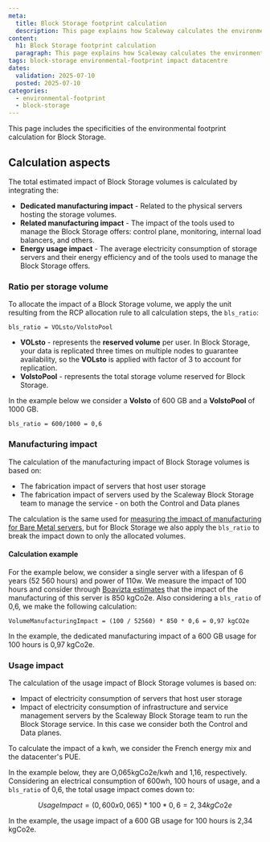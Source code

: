 ```yaml
---
meta:
  title: Block Storage footprint calculation
  description: This page explains how Scaleway calculates the environmental footprint of its Block Storage in detail.
content:
  h1: Block Storage footprint calculation
  paragraph: This page explains how Scaleway calculates the environmental footprint of its Block Storage in detail.
tags: block-storage environmental-footprint impact datacentre
dates:
  validation: 2025-07-10
  posted: 2025-07-10
categories:
  - environmental-footprint
  - block-storage
---
```


This page includes the specificities of the environmental footprint calculation for Block Storage.

## Calculation aspects

The total estimated impact of Block Storage volumes is calculated by integrating the:

- **Dedicated manufacturing impact** - Related to the physical servers hosting the storage volumes.
- **Related manufacturing impact** - The impact of the tools used to manage the Block Storage offers: control plane, monitoring, internal load balancers, and others.
- **Energy usage impact** - The average electricity consumption of storage servers and their energy efficiency and of the tools used to manage the Block Storage offers.

### Ratio per storage volume

To allocate the impact of a Block Storage volume, we apply the unit resulting from the RCP allocation rule to all calculation steps, the `bls_ratio`:

```
bls_ratio = VOLsto/VolstoPool
```

- **VOLsto** - represents the **reserved volume** per user. In Block Storage, your data is replicated three times on multiple nodes to guarantee availability, so the **VOLsto** is applied with factor of 3 to account for replication.
- **VolstoPool** - represents the total storage volume reserved for Block Storage.

In the example below we consider a **Volsto** of 600 GB and a **VolstoPool** of 1000 GB.

```
bls_ratio = 600/1000 = 0,6
```

### Manufacturing impact

The calculation of the manufacturing impact of Block Storage volumes is based on:

- The fabrication impact of servers that host user storage
- The fabrication impact of servers used by the Scaleway Block Storage team to manage the service - on both the Control and Data planes

The calculation is the same used for [measuring the impact of manufacturing for Bare Metal servers](/environmental-footprint/additional-content/environmental-footprint-calculator/#customer-servers), but for Block Storage we also apply the `bls_ratio` to break the impact down to only the allocated volumes.

#### Calculation example

For the example below, we consider a single server with a lifespan of 6 years (52 560 hours) and power of 110w. We measure the impact of 100 hours and consider through [Boavizta estimates](https://www.boavizta.org/) that the impact of the manufacturing of this server is 850 kgCo2e. Also considering a `bls_ratio` of 0,6, we make the following calculation:

```
VolumeManufacturingImpact = (100 / 52560) * 850 * 0,6 = 0,97 kgCO2e
```

In the example, the dedicated manufacturing impact of a 600 GB usage for 100 hours is 0,97 kgCo2e.

### Usage impact

The calculation of the usage impact of Block Storage volumes is based on:

- Impact of electricity consumption of servers that host user storage
- Impact of electricity consumption of infrastructure and service management servers by the Scaleway Block Storage team to run the Block Storage service. In this case we consider both the Control and Data planes.

To calculate the impact of a kwh, we consider the French energy mix and the datacenter's PUE.

In the example below, they are O,065kgCo2e/kwh and 1,16, respectively. Considering an electrical consumption of 600wh, 100 hours of usage, and a `bls_ratio` of 0,6, the total usage impact comes down to:

```math
UsageImpact = (0,600 x 0,065) * 100 * 0,6 = 2,34 kgCo2e
```

In the example, the usage impact of a 600 GB usage for 100 hours is 2,34 kgCo2e.

